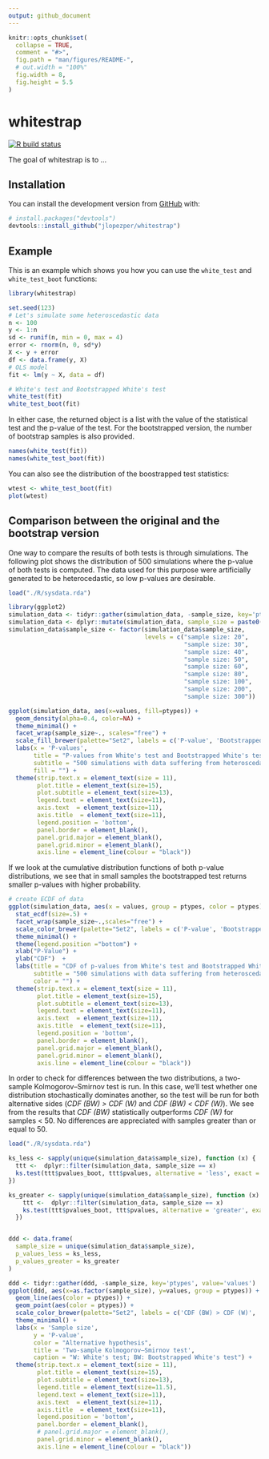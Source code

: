 ```yaml
---
output: github_document
---
```


```r
knitr::opts_chunk$set(
  collapse = TRUE,
  comment = "#>",
  fig.path = "man/figures/README-",
  # out.width = "100%"
  fig.width = 8, 
  fig.height = 5.5
)
```

# whitestrap

<!-- badges: start -->
[![R build status](https://github.com/jlopezper/whitestrap/workflows/R-CMD-check/badge.svg)](https://github.com/jlopezper/whitestrap/actions)
<!-- badges: end -->

The goal of whitestrap is to ...

## Installation

You can install the development version from [GitHub](https://github.com/) with:

``` r
# install.packages("devtools")
devtools::install_github("jlopezper/whitestrap")
```
## Example

This is an example which shows you how you can use the `white_test` and `white_test_boot` functions:

```r
library(whitestrap)

set.seed(123)
# Let's simulate some heteroscedastic data
n <- 100
y <- 1:n
sd <- runif(n, min = 0, max = 4)
error <- rnorm(n, 0, sd*y)
X <- y + error
df <- data.frame(y, X)
# OLS model
fit <- lm(y ~ X, data = df)
```

```r
# White's test and Bootstrapped White's test
white_test(fit)
white_test_boot(fit)
```

In either case, the returned object is a list with the value of the statistical test and the p-value of the test. For the bootstrapped version, the number of bootstrap samples is also provided.

```r
names(white_test(fit))
names(white_test_boot(fit))
```

You can also see the distribution of the boostrapped test statistics:

```r
wtest <- white_test_boot(fit)
plot(wtest)
```


## Comparison between the original and the bootstrap version

One way to compare the results of both tests is through simulations. The following plot shows the distribution of 500 simulations where the p-value of both tests is computed. The data used for this purpose were artificially generated to be heterocedastic, so low p-values are desirable.

```r
load("./R/sysdata.rda")

library(ggplot2)
simulation_data <- tidyr::gather(simulation_data, -sample_size, key='ptypes', value='values')
simulation_data <- dplyr::mutate(simulation_data, sample_size = paste0('sample size: ', sample_size))
simulation_data$sample_size <- factor(simulation_data$sample_size, 
                                      levels = c("sample size: 20",
                                                 "sample size: 30",
                                                 "sample size: 40",
                                                 "sample size: 50",
                                                 "sample size: 60",
                                                 "sample size: 80",
                                                 "sample size: 100",
                                                 "sample size: 200",
                                                 "sample size: 300"))

ggplot(simulation_data, aes(x=values, fill=ptypes)) +
  geom_density(alpha=0.4, color=NA) +
  theme_minimal() +
  facet_wrap(sample_size~., scales="free") +
  scale_fill_brewer(palette="Set2", labels = c('P-value', 'Bootstrapped p-value')) +
  labs(x = 'P-values',
       title = "P-values from White's test and Bootstrapped White's test",
       subtitle = "500 simulations with data suffering from heteroscedasticity",
       fill = "") +
  theme(strip.text.x = element_text(size = 11),
        plot.title = element_text(size=15),
        plot.subtitle = element_text(size=13),
        legend.text = element_text(size=11),
        axis.text  = element_text(size=11),
        axis.title  = element_text(size=11),
        legend.position = 'bottom',
        panel.border = element_blank(),
        panel.grid.major = element_blank(),
        panel.grid.minor = element_blank(),
        axis.line = element_line(colour = "black"))
```

If we look at the cumulative distribution functions of both p-value distributions, we see that in small samples the bootstrapped test returns smaller p-values with higher probability.

```r
# create ECDF of data
ggplot(simulation_data, aes(x = values, group = ptypes, color = ptypes))+
  stat_ecdf(size=.5) +
  facet_wrap(sample_size~.,scales="free") +
  scale_color_brewer(palette="Set2", labels = c('P-value', 'Bootstrapped p-value'))  +
  theme_minimal() +
  theme(legend.position ="bottom") +
  xlab("P-Value") +
  ylab("CDF")  +
  labs(title = "CDF of p-values from White's test and Bootstrapped White's test",
       subtitle = "500 simulations with data suffering from heteroscedasticity",
       color = "") +
  theme(strip.text.x = element_text(size = 11),
        plot.title = element_text(size=15),
        plot.subtitle = element_text(size=13),
        legend.text = element_text(size=11),
        axis.text  = element_text(size=11),
        axis.title  = element_text(size=11),
        legend.position = 'bottom',
        panel.border = element_blank(),
        panel.grid.major = element_blank(),
        panel.grid.minor = element_blank(),
        axis.line = element_line(colour = "black"))

```

In order to check for differences between the two distributions, a two-sample Kolmogorov–Smirnov test is run. In this case, we'll test whether one distribution stochastically dominates another, so the test will be run for both alternative sides (*CDF (BW) > CDF (W)* and *CDF (BW) < CDF (W)*). We see from the results that *CDF (BW)* statistically outperforms *CDF (W)* for samples < 50. No differences are appreciated with samples greater than or equal to 50.

```r
load("./R/sysdata.rda")

ks_less <- sapply(unique(simulation_data$sample_size), function (x) {
  ttt <-  dplyr::filter(simulation_data, sample_size == x)
  ks.test(ttt$pvalues_boot, ttt$pvalues, alternative = 'less', exact = TRUE)$p.value
})

ks_greater <- sapply(unique(simulation_data$sample_size), function (x) {
    ttt <-  dplyr::filter(simulation_data, sample_size == x)
    ks.test(ttt$pvalues_boot, ttt$pvalues, alternative = 'greater', exact = TRUE)$p.value
  })


ddd <- data.frame(
  sample_size = unique(simulation_data$sample_size),
  p_values_less = ks_less,
  p_values_greater = ks_greater
)

ddd <- tidyr::gather(ddd, -sample_size, key='ptypes', value='values')
ggplot(ddd, aes(x=as.factor(sample_size), y=values, group = ptypes)) +
  geom_line(aes(color = ptypes)) +
  geom_point(aes(color = ptypes)) +
  scale_color_brewer(palette="Set2", labels = c('CDF (BW) > CDF (W)', 'CDF (BW) < CDF (W)'))  +
  theme_minimal() +
  labs(x = 'Sample size',
       y = 'P-value',
       color = "Alternative hypothesis",
       title = 'Two-sample Kolmogorov–Smirnov test',
       caption = "W: White's test; BW: Bootstrapped White's test") +
  theme(strip.text.x = element_text(size = 11),
        plot.title = element_text(size=15),
        plot.subtitle = element_text(size=13),
        legend.title = element_text(size=11.5),
        legend.text = element_text(size=11),
        axis.text  = element_text(size=11),
        axis.title  = element_text(size=11),
        legend.position = 'bottom',
        panel.border = element_blank(),
        # panel.grid.major = element_blank(),
        panel.grid.minor = element_blank(),
        axis.line = element_line(colour = "black"))
```

